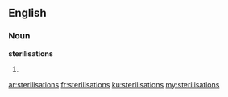 ==English==

===Noun===
'''sterilisations'''

# {{British}} {{plural of|[[sterilisation]]}}

[[ar:sterilisations]]
[[fr:sterilisations]]
[[ku:sterilisations]]
[[my:sterilisations]]